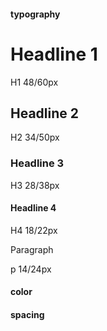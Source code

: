 
<style>{`
  .grid-cols-3 {
    display: grid;
    grid-template-columns: 1fr 1fr 1fr;
    grid-gap: 1rem;
  }
  .divider {
    width: 100%;
    margin-top: 0.4em;
    margin-bottom: 0.4em;
    border-bottom: 1px solid #ccc;
  }
  .title {
    font-size: 18px;
    font-weight: 700;
  }
`}</style>

<Meta title="Introduction" />

<div className="grid-cols-3">
  <div>
    <h4 className="title">typography</h4>
    <div className="divider"></div>
    <h1>Headline 1</h1>
    <span>H1 48/60px</span>
    <h2>Headline 2</h2>
    <span>H2 34/50px</span>
    <h3>Headline 3</h3>
    <span>H3 28/38px</span>
    <h4>Headline 4</h4>
    <span>H4 18/22px</span>
    <p>Paragraph</p>
    <span>p 14/24px</span>
  </div>
  <div>
    <h4 className="title">color</h4>
    <div className="divider"></div>
  </div>
  <div>
    <h4 className="title">spacing</h4>
    <div className="divider"></div>
  </div>
</div>
